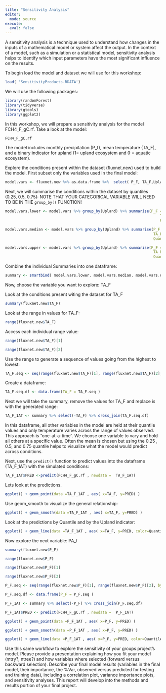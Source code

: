 ```yaml
---
title: "Sensitivity Analysis"
editor: 
  mode: source
execute:
  eval: false
---
```

A sensitivity analysis is a technique used to understand how changes in the inputs of a mathematical model or system affect the output. In the context of a model, such as a simulation or a statistical model, sensitivity analysis helps to identify which input parameters have the most significant influence on the results.

To begin load the model and dataset we will use for this workshop:
```r
load( 'SensitivityProducts.RDATA')
```
We will use the following packages:
```r
library(randomForest)
library(tidyverse)
library(gtools)
library(ggplot2)
```

In this workshop, we will prepare a sensitivity analysis for the model FCH4_F_gC.rf. Take a look at the model:

```r
FCH4_F_gC.rf 
```
The model includes monthly precipitation (P_f), mean temperature (TA_F), and a binary indicator for upland (1= upland ecosystem and 0 = aquatic ecosystem).

Explore the conditions present within the dataset (fluxnet.new) used to build the model. First subset only the variables used in the final model:

```r
model.vars <- fluxnet.new %>% as.data.frame %>%  select( P_F, TA_F,Upland)
```
Next, we will summarise the conditions within the dataset by quantiles (0.25, 0.5, 0.75): NOTE THAT YOUR CATEGORICAL VARIABLE WILL NEED TO BE IN THE `group_by()` FUNCTION!

```r
model.vars.lower <- model.vars %>% group_by(Upland) %>% summarise(P_F = quantile(P_F, 0.25),
                                                                      TA_F = quantile(TA_F, 0.25 ),
                                                                      Quantile = as.factor(0.25)) %>% as.data.frame()

model.vars.median <- model.vars %>% group_by(Upland) %>% summarise(P_F = quantile(P_F, 0.5),
                                                                   TA_F = quantile(TA_F, 0.5 ),
                                                                   Quantile = as.factor(0.5)) %>% as.data.frame()

model.vars.upper <- model.vars %>% group_by(Upland) %>% summarise(P_F = quantile(P_F, 0.75),
                                                                   TA_F = quantile(TA_F, 0.75 ),
                                                                   Quantile = as.factor(0.75)) %>% as.data.frame()

```

Combine the individual Summaries into one dataframe:

```r
summary <- smartbind( model.vars.lower, model.vars.median, model.vars.upper)
```
Now, choose the variable you want to explore: TA_F

Look at the conditions present witing the dataset for TA_F
```r
summary(fluxnet.new$TA_F)
```

Look at the range in values for TA_F:
```r
range(fluxnet.new$TA_F)
```

Access each individual range value: 
```r
range(fluxnet.new$TA_F)[1]

range(fluxnet.new$TA_F)[2]
```
Use the range to generate a sequence of values going from the highest to lowest:
```r
TA_F.seq <- seq(range(fluxnet.new$TA_F)[1], range(fluxnet.new$TA_F)[2], by=5 )
```
Create a dataframe:
```r
TA_F.seq.df <- data.frame(TA_F = TA_F.seq )
```
Next we will take the summary, remove the values for TA_F and replace is with the generated range:

```r
TA_F_1AT <- summary %>% select(-TA_F) %>% cross_join(TA_F.seq.df)
```
In this dataframe, all other variables in the model are held at their quantile values and only temperature varies across the range of values observed. This approach is "one-at-a-time". We choose one variable to vary and hold all others at a specific value. Often the mean is chosen but using the 0.25 , 0.5, and 0.75 quantile helps to visualize what the model would predict across conditions. 

Next, use the `predict()` function to predict values into the dataframe (TA_F_1AT) with the simulated conditions:

```r
TA_F_1AT$PRED <-predict(FCH4_F_gC.rf , newdata =  TA_F_1AT)
```
Lets look at the predictions.


```r
ggplot() + geom_point(data =TA_F_1AT , aes( x=TA_F, y=PRED) )
```
Use geom_smooth to visualize the general relationship:

```r
ggplot() + geom_smooth(data =TA_F_1AT , aes( x=TA_F, y=PRED) )
```
Look at the predictions by Quantile and by the Upland indicator:

```r
ggplot() + geom_line(data =TA_F_1AT , aes( x=TA_F, y=PRED, color=Quantile, group=interaction(Quantile, Upland), linetype =Upland)  )
```
Now explore the next variable: PA_f
```r
summary(fluxnet.new$P_F)

range(fluxnet.new$P_F)

range(fluxnet.new$P_F)[1]

range(fluxnet.new$P_F)[2]

P_F.seq <- seq(range(fluxnet.new$P_F)[1], range(fluxnet.new$P_F)[2], by=100 )

P_F.seq.df <- data.frame(P_F = P_F.seq )

P_F_1AT <- summary %>% select(-P_F) %>% cross_join(P_F.seq.df)

P_F_1AT$PRED <- predict(FCH4_F_gC.rf , newdata =  P_F_1AT)

ggplot() + geom_point(data =P_F_1AT , aes( x=P_F, y=PRED) )

ggplot() + geom_smooth(data =P_F_1AT , aes( x=P_F, y=PRED) )

ggplot() + geom_line(data =P_F_1AT , aes( x=P_F, y=PRED, color=Quantile, group=interaction(Quantile, Upland), linetype =Upland)  )

```
Use this same workflow to explore the sensitivity of your groups project's model. Please provide a presentation explaining how you fit your model (mtry?, ntree?) and how variables where selected (forward versus backward selection). Describe your final model results (variables in the final model, their importance, the %Var, observed versus predicted for testing and training data), including a correlation plot, variance importance plots, and sensitivity analyses. This report will develop into the methods and results portion of your final project. 